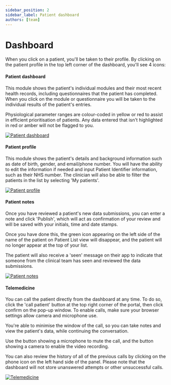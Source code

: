```yaml
---
sidebar_position: 2
sidebar_label: Patient dashboard
authors: [team]
---
```


# Dashboard


When you click on a patient, you'll be taken to their profile. By clicking on the patient profile in the top left corner of the dashboard, you'll see 4 icons: 

<div class="row">

 <div class="col">
     <Card
        title="Patient dashboard" 
        description="This takes you to the patient's dashboard containing their modules" 
        icon="/img/Icons-01-1.png"
      />
 </div>

 <div class="col">
    <Card
        title="Patient profile" 
        description="This takes you to the patient's profile page and personal information"
        icon="/img/Icons-02-1.png"
      />
 </div>
</div>

 <div class="row">

 <div class="col">
     <Card
        title="Patient notes"
        description="Here, you can add a note after reviewing patient's data"
        icon="/img/Icons-03-1.png"
        />
</div>

<div class="col">
    <Card
        title="Appointments"
        description="This takes you to the history of previous online appointments"
        icon="/img/Icons-04-1.png"
        />
</div>

</div>

#### Patient dashboard

This module shows the patient's individual modules and their most recent health records, including questionnaires that the patient has completed. When you click on the module or questionnaire you will be taken to the individual results of the patient's entries.

Physiological parameter ranges are colour-coded in yellow or red to assist in efficient prioritisation of patients. Any data entered that isn't highlighted in red or amber will not be flagged to you.

[![Patient dashboard](https://info.huma.com/hubfs/Patient%20dashboard.png "Patient dashboard")](https://f.hubspotusercontent30.net/hubfs/4899239/Patient%20dashboard.png)

#### Patient profile

This module shows the patient's details and background information such as date of birth, gender, and email/phone number. You will have the ability to edit the information if needed and input Patient Identifier information, such as their NHS number. The clinician will also be able to filter the patients in the list by selecting 'My patients'.

[![Patient profile](https://info.huma.com/hubfs/Patient%20personal%20details.png "Patient profile")](https://f.hubspotusercontent30.net/hubfs/4899239/Patient%20personal%20details.png)

#### Patient notes

Once you have reviewed a patient's new data submissions, you can enter a note and click 'Publish', which will act as confirmation of your review and will be saved with your initials, time and date stamps.

Once you have done this, the green icon appearing on the left side of the name of the patient on Patient List view will disappear, and the patient will no longer appear at the top of your list.

The patient will also receive a 'seen' message on their app to indicate that someone from the clinical team has seen and reviewed the data submissions.

[![Patient notes](https://info.huma.com/hubfs/Patient%20notes.png "Patient notes")](https://f.hubspotusercontent30.net/hubfs/4899239/Patient%20notes.png)

#### Telemedicine

You can call the patient directly from the dashboard at any time. To do so, click the 'call patient' button at the top right corner of the portal, then click confirm on the pop-up window. To enable calls, make sure your browser settings allow camera and microphone use.

You're able to minimise the window of the call, so you can take notes and view the patient's data, while continuing the conversation.

Use the button showing a microphone to mute the call, and the button showing a camera to enable the video recording.

You can also review the history of all of the previous calls by clicking on the phone icon on the left hand side of the panel. Please note that the dashboard will not store unanswered attempts or other unsuccessful calls.

[![Telemedicine](https://info.huma.com/hubfs/Telemedicine-1.png "Telemedicine")](https://f.hubspotusercontent30.net/hubfs/4899239/Telemedicine-1.png)
